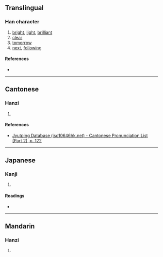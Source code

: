 {{character info}}
==Translingual==

===Han character===
{{Han char|rn=72|rad=日|as=06|sn=10|four=|canj=ALMO,XALMO|ids=⿰日兆}}

# [[bright]], [[light]], [[brilliant]]
# [[clear]]
# [[tomorrow]]
# [[next]], [[following]]

====References====
* {{Han ref|kx=0494.200|dkj=13888|dj=0859.130|hdz=21508.140|uh=6640|ud=26176}}

----

==Cantonese==

===Hanzi===
{{yue-hanzi|jyut=[[tiu2]]|y=tiu2}}

# {{rfdef|yue|sort=日06}}

====References====
* [http://www.iso10646hk.net/jp/document/download.jsp Jyutping Database (iso10646hk.net) - Cantonese Pronunciation List (Part 2), p. 122]

----

==Japanese==

===Kanji===
{{ja-kanji|grade=|rs=日06}}

# {{rfdef|ja|sort=日06}}

====Readings====
* {{ja-readings|on=[[ちょう]] (chō)|kun=[[あきらか]] (akiraka)}}

----

==Mandarin==

===Hanzi===
{{cmn-hanzi|pin=[[tiǎo]] ([[tiao3]])|wg=t'iao<sup>3</sup>}}

# {{rfdef|cmn|sort=日06}}